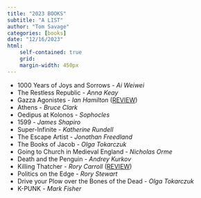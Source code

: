 ```yaml
---
title: "2023 BOOKS"
subtitle: "A LIST"
author: "Tom Savage"
categories: [books]
date: "12/16/2023"
html: 
    self-contained: true
    grid: 
    margin-width: 450px
---
```


:::{.cleanbox}
- 1000 Years of Joys and Sorrows - _Ai Weiwei_ 
- The Restless Republic - _Anna Keay_ 
- Gazza Agonistes - _Ian Hamilton_ ([REVIEW](https://sav.phd/posts/gazza_agonistes/))
- Athens - _Bruce Clark_ 
- Oedipus at Kolonos - _Sophocles_
- 1599 - _James Shapiro_
- Super-Infinite - _Katherine Rundell_
- The Escape Artist - _Jonathan Freedland_
- The Books of Jacob - _Olga Tokarczuk_
- Going to Church in Medieval England - _Nicholas Orme_
- Death and the Penguin - _Andrey Kurkov_
- Killing Thatcher - _Rory Carroll_ ([REVIEW](https://sav.phd/posts/thatcher_review))
- Politics on the Edge - _Rory Stewart_ 
- Drive your Plow over the Bones of the Dead - _Olga Tokarczuk_
- K-PUNK - _Mark Fisher_
:::